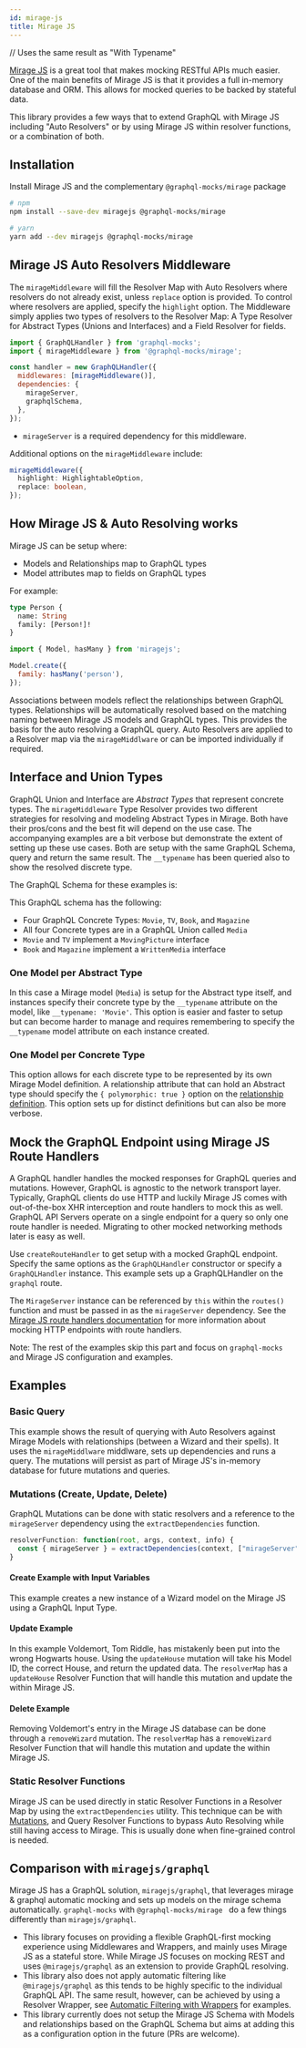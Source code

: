 ```yaml
---
id: mirage-js
title: Mirage JS
---
```










// Uses the same result as "With Typename"


[Mirage JS](https://miragejs.com/) is a great tool that makes mocking RESTful APIs much easier. One of the main benefits
of Mirage JS is that it provides a full in-memory database and ORM. This allows for mocked queries to be backed by
stateful data.

This library provides a few ways that to extend GraphQL with Mirage JS including "Auto Resolvers" or by using Mirage JS
within resolver functions, or a combination of both.

## Installation

Install Mirage JS and the complementary `@graphql-mocks/mirage` package

```bash
# npm
npm install --save-dev miragejs @graphql-mocks/mirage

# yarn
yarn add --dev miragejs @graphql-mocks/mirage
```

## Mirage JS Auto Resolvers Middleware

The `mirageMiddleware` will fill the Resolver Map with Auto Resolvers where resolvers do not already exist, unless
`replace` option is provided. To control where resolvers are applied, specify the `highlight` option. The Middleware
simply applies two types of resolvers to the Resolver Map: A Type Resolver for Abstract Types (Unions and Interfaces)
and a Field Resolver for fields.

```js
import { GraphQLHandler } from 'graphql-mocks';
import { mirageMiddleware } from '@graphql-mocks/mirage';

const handler = new GraphQLHandler({
  middlewares: [mirageMiddleware()],
  dependencies: {
    mirageServer,
    graphqlSchema,
  },
});
```

- `mirageServer` is a required dependency for this middleware.

Additional options on the `mirageMiddleware` include:

```ts
mirageMiddleware({
  highlight: HighlightableOption,
  replace: boolean,
});
```

## How Mirage JS & Auto Resolving works

Mirage JS can be setup where:

- Models and Relationships map to GraphQL types
- Model attributes map to fields on GraphQL types

For example:

```graphql
type Person {
  name: String
  family: [Person!]!
}
```

```js
import { Model, hasMany } from 'miragejs';

Model.create({
  family: hasMany('person'),
});
```

Associations between models reflect the relationships between GraphQL types. Relationships will be automatically
resolved based on the matching naming between Mirage JS models and GraphQL types. This provides the basis for the auto
resolving a GraphQL query. Auto Resolvers are applied to a Resolver map via the `mirageMiddlware` or can be imported
individually if required.

## Interface and Union Types

GraphQL Union and Interface are _Abstract Types_ that represent concrete types. The `mirageMiddleware` Type Resolver
provides two different strategies for resolving and modeling Abstract Types in Mirage. Both have their pros/cons and the
best fit will depend on the use case. The accompanying examples are a bit verbose but demonstrate the extent of setting
up these use cases. Both are setup with the same GraphQL Schema, query and return the same result. The `__typename` has
been queried also to show the resolved discrete type.

The GraphQL Schema for these examples is:

<AbstractTypeSchema />

This GraphQL schema has the following:

- Four GraphQL Concrete Types: `Movie`, `TV`, `Book`, and `Magazine`
- All four Concrete types are in a GraphQL Union called `Media`
- `Movie` and `TV` implement a `MovingPicture` interface
- `Book` and `Magazine` implement a `WrittenMedia` interface

### One Model per Abstract Type

In this case a Mirage model (`Media`) is setup for the Abstract type itself, and instances specify their concrete type
by the `__typename` attribute on the model, like `__typename: 'Movie'`. This option is easier and faster to setup but
can become harder to manage and requires remembering to specify the `__typename` model attribute on each instance
created.

<AbstractTypeWithTypenameExample />
<GraphQLResult result={abstractTypeWithTypenameResult} />

### One Model per Concrete Type

This option allows for each discrete type to be represented by its own Mirage Model definition. A relationship attribute
that can hold an Abstract type should specify the `{ polymorphic: true }` option on the
[relationship definition](https://miragejs.com/docs/main-concepts/relationships/#polymorphic). This option sets up for
distinct definitions but can also be more verbose.

<AbstractTypeWithDiscreteModelsExample />
<GraphQLResult result={abstractTypeWithDiscreteModelsResult} />

## Mock the GraphQL Endpoint using Mirage JS Route Handlers

A GraphQL handler handles the mocked responses for GraphQL queries and mutations. However, GraphQL is agnostic to the
network transport layer. Typically, GraphQL clients do use HTTP and luckily Mirage JS comes with out-of-the-box XHR
interception and route handlers to mock this as well. GraphQL API Servers operate on a single endpoint for a query so
only one route handler is needed. Migrating to other mocked networking methods later is easy as well.

Use `createRouteHandler` to get setup with a mocked GraphQL endpoint. Specify the same options as the `GraphQLHandler`
constructor or specify a `GraphQLHandler` instance. This example sets up a GraphQLHandler on the `graphql` route.

<RouteHandlerExample />

The `MirageServer` instance can be referenced by `this` within the `routes()` function and must be passed in as the
`mirageServer` dependency. See the
[Mirage JS route handlers documentation](https://miragejs.com/docs/main-concepts/route-handlers/) for more information
about mocking HTTP endpoints with route handlers.

Note: The rest of the examples skip this part and focus on `graphql-mocks` and Mirage JS configuration and examples.

## Examples

### Basic Query

This example shows the result of querying with Auto Resolvers against Mirage Models with relationships (between a Wizard
and their spells). It uses the `mirageMiddlware` middlware, sets up dependencies and runs a query. The mutations will
persist as part of Mirage JS's in-memory database for future mutations and queries.

<BasicExample /> <GraphQLResult result={basicExampleResult} />

### Mutations (Create, Update, Delete)

GraphQL Mutations can be done with static resolvers and a reference to the `mirageServer` dependency using the
`extractDependencies` function.

```js
resolverFunction: function(root, args, context, info) {
  const { mirageServer } = extractDependencies(context, ["mirageServer"]);
}
```

#### Create Example with Input Variables

This example creates a new instance of a Wizard model on the Mirage JS using a GraphQL Input Type.

<MutationCreateExample /> <GraphQLResult result={mutationCreateResult} />

#### Update Example

In this example Voldemort, Tom Riddle, has mistakenly been put into the wrong Hogwarts house. Using the `updateHouse`
mutation will take his Model ID, the correct House, and return the updated data. The `resolverMap` has a `updateHouse`
Resolver Function that will handle this mutation and update the within Mirage JS.

<MutationUpdateExample /> <GraphQLResult result={mutationUpdateResult} />

#### Delete Example

Removing Voldemort's entry in the Mirage JS database can be done through a `removeWizard` mutation. The `resolverMap`
has a `removeWizard` Resolver Function that will handle this mutation and update the within Mirage JS.

<MutationDeleteExample /> <GraphQLResult result={mutationDeleteResult} />

### Static Resolver Functions

Mirage JS can be used directly in static Resolver Functions in a Resolver Map by using the `extractDependencies`
utility. This technique can be with [Mutations](#mutations-create-update-delete), and Query Resolver Functions to bypass
Auto Resolving while still having access to Mirage. This is usually done when fine-grained control is needed.

<StaticResolverExample /> <GraphQLResult result={staticResolverResult} />

## Comparison with `miragejs/graphql`

Mirage JS has a GraphQL solution, `miragejs/graphql`, that leverages mirage & graphql automatic mocking and sets up
models on the mirage schema automatically. `graphql-mocks` with `@graphql-mocks/mirage ` do a few things differently
than `miragejs/graphql`.

- This library focuses on providing a flexible GraphQL-first mocking experience using Middlewares and Wrappers, and
  mainly uses Mirage JS as a stateful store. While Mirage JS focuses on mocking REST and uses `@miragejs/graphql` as an
  extension to provide GraphQL resolving.
- This library also does not apply automatic filtering like `@miragejs/graphql` as this tends to be highly specific to
  the individual GraphQL API. The same result, however, can be achieved by using a Resolver Wrapper, see
  [Automatic Filtering with Wrappers](/docs/guides/automatic-filtering) for examples.
- This library currently does not setup the Mirage JS Schema with Models and relationships based on the GraphQL Schema
  but aims at adding this as a configuration option in the future (PRs are welcome).
